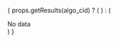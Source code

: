 
{
  props.getResults(algo_cid) ? (
    <CorruptionLineChart
      data={props.getResults(algo_cid).results}
      corruption_function="Digital Corruptions"
      width={props.width}
      height={props.height}
    />
  ) : (
    <div>No data</div>
  )
}
